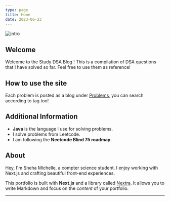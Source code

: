 ```yaml
---
type: page
title: Home
date: 2023-06-23
---
```


<Image src="/images/illustration.svg" alt="intro" width={640} height={320}/>

## Welcome
Welcome to the Study DSA Blog ! This is a compilation of DSA questions that I have solved so far. Feel free to use them as reference!

## How to use the site 
Each problem is posted as a blog under [Problems](https://study-dsa-site.vercel.app/posts), you can search according to tag too!

## Additional Information

* **Java** is the language I use for solving problems. 
* I solve problems from Leetcode. 
* I am following the **Neetcode Blind 75 roadmap**. 

## About

Hey, I'm Sneha Michelle, a compter science student. I enjoy working with Next.js and crafting beautiful front-end experiences.

This portfolio is built with **Next.js** and a library called [Nextra](https://nextra.vercel.app/). It allows you to write Markdown and focus on the _content_ of your portfolio.


---
